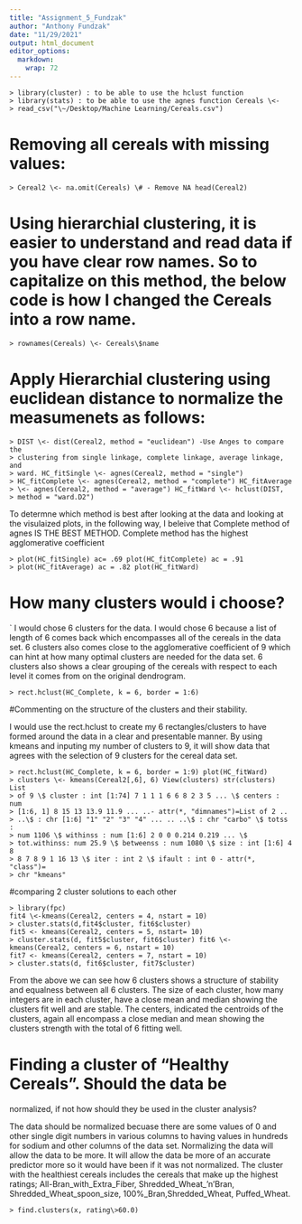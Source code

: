 ```yaml
---
title: "Assignment_5_Fundzak"
author: "Anthony Fundzak"
date: "11/29/2021"
output: html_document
editor_options: 
  markdown: 
    wrap: 72
---
```

```[r]
> library(cluster) : to be able to use the hclust function
> library(stats) : to be able to use the agnes function Cereals \<-
> read_csv("\~/Desktop/Machine Learning/Cereals.csv")
```
# Removing all cereals with missing values:

```[r]
> Cereal2 \<- na.omit(Cereals) \# - Remove NA head(Cereal2)
```
# Using hierarchial clustering, it is easier to understand and read data if you have clear row names. So to capitalize on this method, the below code is how I changed the Cereals into a row name.

```[r]
> rownames(Cereals) \<- Cereals\$name
```
# Apply Hierarchial clustering using euclidean distance to normalize the measumenets as follows:

```[r]
> DIST \<- dist(Cereal2, method = "euclidean") -Use Anges to compare the
> clustering from single linkage, complete linkage, average linkage, and
> ward. HC_fitSingle \<- agnes(Cereal2, method = "single")
> HC_fitComplete \<- agnes(Cereal2, method = "complete") HC_fitAverage
> \<- agnes(Cereal2, method = "average") HC_fitWard \<- hclust(DIST,
> method = "ward.D2")
```
To determne which method is best after looking at the data and looking
at the visulaized plots, in the following way, I beleive that Complete
method of agnes IS THE BEST METHOD. Complete method has the highest
agglomerative coefficient
```
> plot(HC_fitSingle) ac= .69 plot(HC_fitComplete) ac = .91
> plot(HC_fitAverage) ac = .82 plot(HC_fitWard)
```
# How many clusters would i choose?
`
I would chose 6 clusters for the data. I would chose 6 because a list
of length of 6 comes back which encompasses all of the cereals in the
data set. 6 clusters also comes close to the agglomerative coefficient
of 9 which can hint at how many optimal clusters are needed for the data
set. 6 clusters also shows a clear grouping of the cereals with respect
to each level it comes from on the original dendrogram.

```[r]
> rect.hclust(HC_Complete, k = 6, border = 1:6)
```
#Commenting on the structure of the clusters and their stability.

I would use the rect.hclust to create my 6 rectangles/clusters to have
formed around the data in a clear and presentable manner. By using
kmeans and inputing my number of clusters to 9, it will show data that
agrees with the selection of 9 clusters for the cereal data set.

```[r]
> rect.hclust(HC_Complete, k = 6, border = 1:9) plot(HC_fitWard)
> clusters \<- kmeans(Cereal2[,6], 6) View(clusters) str(clusters) List
> of 9 \$ cluster : int [1:74] 7 1 1 1 6 6 8 2 3 5 ... \$ centers : num
> [1:6, 1] 8 15 13 13.9 11.9 ... ..- attr(*, "dimnames")=List of 2 ..
> ..\$ : chr [1:6] "1" "2" "3" "4" ... .. ..\$ : chr "carbo" \$ totss :
> num 1106 \$ withinss : num [1:6] 2 0 0 0.214 0.219 ... \$
> tot.withinss: num 25.9 \$ betweenss : num 1080 \$ size : int [1:6] 4 8
> 8 7 8 9 1 16 13 \$ iter : int 2 \$ ifault : int 0 - attr(*, "class")=
> chr "kmeans"
```
#comparing 2 cluster solutions to each other

```[r]
> library(fpc) 
fit4 \<-kmeans(Cereal2, centers = 4, nstart = 10) 
> cluster.stats(d,fit4$cluster, fit6$cluster) 
fit5 <- kmeans(Cereal2, centers = 5, nstart= 10) 
> cluster.stats(d, fit5$cluster, fit6$cluster) fit6 \<-
kmeans(Cereal2, centers = 6, nstart = 10) 
fit7 <- kmeans(Cereal2, centers = 7, nstart = 10) 
> cluster.stats(d, fit6$cluster, fit7$cluster)
```
From the above we can see how 6 clusters shows a structure of
stability and equalness between all 6 clusters. The size of each
cluster, how many integers are in each cluster, have a close mean and
median showing the clusters fit well and are stable. The centers,
indicated the centroids of the clusters, again all encompass a close
median and mean showing the clusters strength with the total of 6
fitting well.

# Finding a cluster of "Healthy Cereals". Should the data be
normalized, if not how should they be used in the cluster analysis?

The data should be normalized becuase there are some values of 0 and
other single digit numbers in various columns to having values in
hundreds for sodium and other columns of the data set. Normalizing the
data will allow the data to be more. It will allow the data be more of
an accurate predictor more so it would have been if it was not
normalized. The cluster with the healthiest cereals includes the cereals
that make up the highest ratings; All-Bran_with_Extra_Fiber,
Shredded_Wheat\_'n'Bran, Shredded_Wheat_spoon_size,
100%\_Bran,Shredded_Wheat, Puffed_Wheat.

```[r]
> find.clusters(x, rating\>60.0)
```